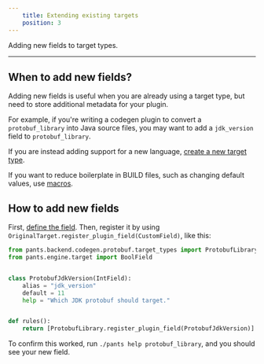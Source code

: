 ```yaml
---
    title: Extending existing targets
    position: 3
---
```


Adding new fields to target types.

---

## When to add new fields?
Adding new fields is useful when you are already using a target type, but need to store additional metadata for your plugin.

For example, if you're writing a codegen plugin to convert a `protobuf_library` into Java source files, you may want to add a `jdk_version` field to `protobuf_library`.

If you are instead adding support for a new language, [create a new target type](doc:target-api-new-targets).

If you want to reduce boilerplate in BUILD files, such as changing default values, use [macros](doc:macros).
## How to add new fields
First, [define the field](doc:target-api-new-fields). Then, register it by using `OriginalTarget.register_plugin_field(CustomField)`, like this:
```python title="plugins/register.py"
from pants.backend.codegen.protobuf.target_types import ProtobufLibrary
from pants.engine.target import BoolField


class ProtobufJdkVersion(IntField):
    alias = "jdk_version"
    default = 11
    help = "Which JDK protobuf should target."


def rules():
    return [ProtobufLibrary.register_plugin_field(ProtobufJdkVersion)]
```

To confirm this worked, run `./pants help protobuf_library`, and you should see your new field.